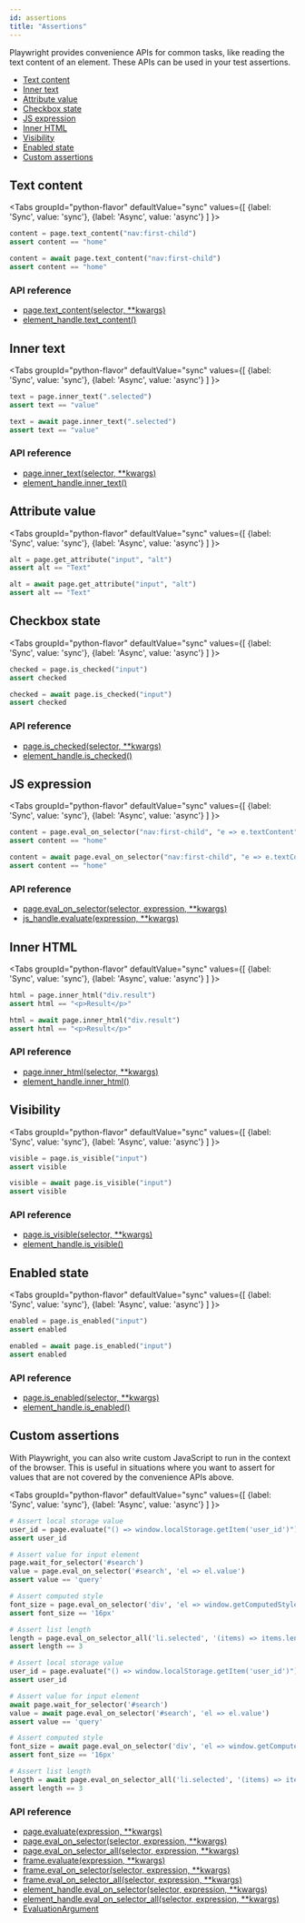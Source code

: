 ```yaml
---
id: assertions
title: "Assertions"
---
```


Playwright provides convenience APIs for common tasks, like reading the text content of an element. These APIs can be used in your test assertions.

- [Text content](#text-content)
- [Inner text](#inner-text)
- [Attribute value](#attribute-value)
- [Checkbox state](#checkbox-state)
- [JS expression](#js-expression)
- [Inner HTML](#inner-html)
- [Visibility](#visibility)
- [Enabled state](#enabled-state)
- [Custom assertions](#custom-assertions)

## Text content

<Tabs
  groupId="python-flavor"
  defaultValue="sync"
  values={[
    {label: 'Sync', value: 'sync'},
    {label: 'Async', value: 'async'}
  ]
}>
<TabItem value="sync">

```py
content = page.text_content("nav:first-child")
assert content == "home"
```

</TabItem>
<TabItem value="async">

```py
content = await page.text_content("nav:first-child")
assert content == "home"
```

</TabItem>
</Tabs>

### API reference
- [page.text_content(selector, **kwargs)](./api/class-page.mdx#page-text-content)
- [element_handle.text_content()](./api/class-elementhandle.mdx#element-handle-text-content)

## Inner text

<Tabs
  groupId="python-flavor"
  defaultValue="sync"
  values={[
    {label: 'Sync', value: 'sync'},
    {label: 'Async', value: 'async'}
  ]
}>
<TabItem value="sync">

```py
text = page.inner_text(".selected")
assert text == "value"
```

</TabItem>
<TabItem value="async">

```py
text = await page.inner_text(".selected")
assert text == "value"
```

</TabItem>
</Tabs>

### API reference
- [page.inner_text(selector, **kwargs)](./api/class-page.mdx#page-inner-text)
- [element_handle.inner_text()](./api/class-elementhandle.mdx#element-handle-inner-text)

## Attribute value

<Tabs
  groupId="python-flavor"
  defaultValue="sync"
  values={[
    {label: 'Sync', value: 'sync'},
    {label: 'Async', value: 'async'}
  ]
}>
<TabItem value="sync">

```py
alt = page.get_attribute("input", "alt")
assert alt == "Text"
```

</TabItem>
<TabItem value="async">

```py
alt = await page.get_attribute("input", "alt")
assert alt == "Text"
```

</TabItem>
</Tabs>

## Checkbox state

<Tabs
  groupId="python-flavor"
  defaultValue="sync"
  values={[
    {label: 'Sync', value: 'sync'},
    {label: 'Async', value: 'async'}
  ]
}>
<TabItem value="sync">

```py
checked = page.is_checked("input")
assert checked
```

</TabItem>
<TabItem value="async">

```py
checked = await page.is_checked("input")
assert checked
```

</TabItem>
</Tabs>

### API reference
- [page.is_checked(selector, **kwargs)](./api/class-page.mdx#page-is-checked)
- [element_handle.is_checked()](./api/class-elementhandle.mdx#element-handle-is-checked)

## JS expression

<Tabs
  groupId="python-flavor"
  defaultValue="sync"
  values={[
    {label: 'Sync', value: 'sync'},
    {label: 'Async', value: 'async'}
  ]
}>
<TabItem value="sync">

```py
content = page.eval_on_selector("nav:first-child", "e => e.textContent")
assert content == "home"
```

</TabItem>
<TabItem value="async">

```py
content = await page.eval_on_selector("nav:first-child", "e => e.textContent")
assert content == "home"
```

</TabItem>
</Tabs>

### API reference
- [page.eval_on_selector(selector, expression, **kwargs)](./api/class-page.mdx#page-eval-on-selector)
- [js_handle.evaluate(expression, **kwargs)](./api/class-jshandle.mdx#js-handle-evaluate)

## Inner HTML

<Tabs
  groupId="python-flavor"
  defaultValue="sync"
  values={[
    {label: 'Sync', value: 'sync'},
    {label: 'Async', value: 'async'}
  ]
}>
<TabItem value="sync">

```py
html = page.inner_html("div.result")
assert html == "<p>Result</p>"
```

</TabItem>
<TabItem value="async">

```py
html = await page.inner_html("div.result")
assert html == "<p>Result</p>"
```

</TabItem>
</Tabs>

### API reference
- [page.inner_html(selector, **kwargs)](./api/class-page.mdx#page-inner-html)
- [element_handle.inner_html()](./api/class-elementhandle.mdx#element-handle-inner-html)

## Visibility

<Tabs
  groupId="python-flavor"
  defaultValue="sync"
  values={[
    {label: 'Sync', value: 'sync'},
    {label: 'Async', value: 'async'}
  ]
}>
<TabItem value="sync">

```py
visible = page.is_visible("input")
assert visible
```

</TabItem>
<TabItem value="async">

```py
visible = await page.is_visible("input")
assert visible
```

</TabItem>
</Tabs>

### API reference
- [page.is_visible(selector, **kwargs)](./api/class-page.mdx#page-is-visible)
- [element_handle.is_visible()](./api/class-elementhandle.mdx#element-handle-is-visible)

## Enabled state

<Tabs
  groupId="python-flavor"
  defaultValue="sync"
  values={[
    {label: 'Sync', value: 'sync'},
    {label: 'Async', value: 'async'}
  ]
}>
<TabItem value="sync">

```py
enabled = page.is_enabled("input")
assert enabled
```

</TabItem>
<TabItem value="async">

```py
enabled = await page.is_enabled("input")
assert enabled
```

</TabItem>
</Tabs>

### API reference
- [page.is_enabled(selector, **kwargs)](./api/class-page.mdx#page-is-enabled)
- [element_handle.is_enabled()](./api/class-elementhandle.mdx#element-handle-is-enabled)

## Custom assertions

With Playwright, you can also write custom JavaScript to run in the context of the browser. This is useful in situations where you want to assert for values that are not covered by the convenience APIs above.

<Tabs
  groupId="python-flavor"
  defaultValue="sync"
  values={[
    {label: 'Sync', value: 'sync'},
    {label: 'Async', value: 'async'}
  ]
}>
<TabItem value="sync">

```py
# Assert local storage value
user_id = page.evaluate("() => window.localStorage.getItem('user_id')")
assert user_id

# Assert value for input element
page.wait_for_selector('#search')
value = page.eval_on_selector('#search', 'el => el.value')
assert value == 'query'

# Assert computed style
font_size = page.eval_on_selector('div', 'el => window.getComputedStyle(el).fontSize')
assert font_size == '16px'

# Assert list length
length = page.eval_on_selector_all('li.selected', '(items) => items.length')
assert length == 3
```

</TabItem>
<TabItem value="async">

```py
# Assert local storage value
user_id = page.evaluate("() => window.localStorage.getItem('user_id')")
assert user_id

# Assert value for input element
await page.wait_for_selector('#search')
value = await page.eval_on_selector('#search', 'el => el.value')
assert value == 'query'

# Assert computed style
font_size = await page.eval_on_selector('div', 'el => window.getComputedStyle(el).fontSize')
assert font_size == '16px'

# Assert list length
length = await page.eval_on_selector_all('li.selected', '(items) => items.length')
assert length == 3
```

</TabItem>
</Tabs>

### API reference
- [page.evaluate(expression, **kwargs)](./api/class-page.mdx#page-evaluate)
- [page.eval_on_selector(selector, expression, **kwargs)](./api/class-page.mdx#page-eval-on-selector)
- [page.eval_on_selector_all(selector, expression, **kwargs)](./api/class-page.mdx#page-eval-on-selector-all)
- [frame.evaluate(expression, **kwargs)](./api/class-frame.mdx#frame-evaluate)
- [frame.eval_on_selector(selector, expression, **kwargs)](./api/class-frame.mdx#frame-eval-on-selector)
- [frame.eval_on_selector_all(selector, expression, **kwargs)](./api/class-frame.mdx#frame-eval-on-selector-all)
- [element_handle.eval_on_selector(selector, expression, **kwargs)](./api/class-elementhandle.mdx#element-handle-eval-on-selector)
- [element_handle.eval_on_selector_all(selector, expression, **kwargs)](./api/class-elementhandle.mdx#element-handle-eval-on-selector-all)
- [EvaluationArgument]

[Accessibility]: ./api/class-accessibility.mdx "Accessibility"
[Browser]: ./api/class-browser.mdx "Browser"
[BrowserContext]: ./api/class-browsercontext.mdx "BrowserContext"
[BrowserType]: ./api/class-browsertype.mdx "BrowserType"
[CDPSession]: ./api/class-cdpsession.mdx "CDPSession"
[ConsoleMessage]: ./api/class-consolemessage.mdx "ConsoleMessage"
[Dialog]: ./api/class-dialog.mdx "Dialog"
[Download]: ./api/class-download.mdx "Download"
[ElementHandle]: ./api/class-elementhandle.mdx "ElementHandle"
[Error]: ./api/class-error.mdx "Error"
[FileChooser]: ./api/class-filechooser.mdx "FileChooser"
[Frame]: ./api/class-frame.mdx "Frame"
[JSHandle]: ./api/class-jshandle.mdx "JSHandle"
[Keyboard]: ./api/class-keyboard.mdx "Keyboard"
[Mouse]: ./api/class-mouse.mdx "Mouse"
[Page]: ./api/class-page.mdx "Page"
[Playwright]: ./api/class-playwright.mdx "Playwright"
[Request]: ./api/class-request.mdx "Request"
[Response]: ./api/class-response.mdx "Response"
[Route]: ./api/class-route.mdx "Route"
[Selectors]: ./api/class-selectors.mdx "Selectors"
[TimeoutError]: ./api/class-timeouterror.mdx "TimeoutError"
[Touchscreen]: ./api/class-touchscreen.mdx "Touchscreen"
[Tracing]: ./api/class-tracing.mdx "Tracing"
[Video]: ./api/class-video.mdx "Video"
[WebSocket]: ./api/class-websocket.mdx "WebSocket"
[Worker]: ./api/class-worker.mdx "Worker"
[Element]: https://developer.mozilla.org/en-US/docs/Web/API/element "Element"
[EvaluationArgument]: ./core-concepts.mdx#evaluation-argument "EvaluationArgument"
[Promise]: https://developer.mozilla.org/en-US/docs/Web/JavaScript/Reference/Global_Objects/Promise "Promise"
[iterator]: https://developer.mozilla.org/en-US/docs/Web/JavaScript/Reference/Iteration_protocols "Iterator"
[origin]: https://developer.mozilla.org/en-US/docs/Glossary/Origin "Origin"
[selector]: https://developer.mozilla.org/en-US/docs/Web/CSS/CSS_Selectors "selector"
[Serializable]: https://developer.mozilla.org/en-US/docs/Web/JavaScript/Reference/Global_Objects/JSON/stringify#Description "Serializable"
[UIEvent.detail]: https://developer.mozilla.org/en-US/docs/Web/API/UIEvent/detail "UIEvent.detail"
[UnixTime]: https://en.wikipedia.org/wiki/Unix_time "Unix Time"
[xpath]: https://developer.mozilla.org/en-US/docs/Web/XPath "xpath"

[Any]: https://docs.python.org/3/library/typing.html#typing.Any "Any"
[bool]: https://docs.python.org/3/library/stdtypes.html "bool"
[bytes]: https://docs.python.org/3/library/stdtypes.html#bytes "bytes"
[Callable]: https://docs.python.org/3/library/typing.html#typing.Callable "Callable"
[EventContextManager]: https://docs.python.org/3/reference/datamodel.html#context-managers "Event context manager"
[EventEmitter]: https://pyee.readthedocs.io/en/latest/#pyee.BaseEventEmitter "EventEmitter"
[Exception]: https://docs.python.org/3/library/exceptions.html#Exception "Exception"
[Dict]: https://docs.python.org/3/library/typing.html#typing.Dict "Dict"
[float]: https://docs.python.org/3/library/stdtypes.html#numeric-types-int-float-complex "float"
[int]: https://docs.python.org/3/library/stdtypes.html#numeric-types-int-float-complex "int"
[List]: https://docs.python.org/3/library/typing.html#typing.List "List"
[NoneType]: https://docs.python.org/3/library/constants.html#None "None"
[Pattern]: https://docs.python.org/3/library/re.html "Pattern"
[URL]: https://en.wikipedia.org/wiki/URL "URL"
[pathlib.Path]: https://realpython.com/python-pathlib/ "pathlib.Path"
[str]: https://docs.python.org/3/library/stdtypes.html#text-sequence-type-str "str"
[Union]: https://docs.python.org/3/library/typing.html#typing.Union "Union"

[all available image tags]: https://mcr.microsoft.com/v2/playwright/tags/list "all available image tags"
[Docker Hub]: https://hub.docker.com/_/microsoft-playwright "Docker Hub"
[Dockerfile.focal]: https://github.com/microsoft/playwright/blob/master/utils/docker/Dockerfile.focal "Dockerfile.focal"